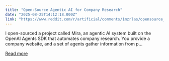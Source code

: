 ```yaml
---
title: "Open-Source Agentic AI for Company Research"
date: "2025-08-25T14:12:18.000Z"
link: "https://www.reddit.com/r/artificial/comments/1mzrlas/opensource_agentic_ai_for_company_research/"
---
```


I open-sourced a project called Mira, an agentic AI system built on the OpenAI Agents SDK that automates company research.
 You provide a company website, and a set of agents gather information from p...

[Read more](https://www.reddit.com/r/artificial/comments/1mzrlas/opensource_agentic_ai_for_company_research/)
